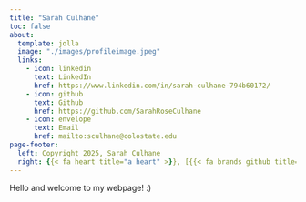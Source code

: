 ```yaml
---
title: "Sarah Culhane"
toc: false
about:
  template: jolla
  image: "./images/profileimage.jpeg"
  links: 
    - icon: linkedin
      text: LinkedIn
      href: https://www.linkedin.com/in/sarah-culhane-794b60172/
    - icon: github
      text: Github
      href: https://github.com/SarahRoseCulhane
    - icon: envelope
      text: Email
      href: mailto:sculhane@colostate.edu
page-footer:
  left: Copyright 2025, Sarah Culhane
  right: {{< fa heart title="a heart" >}}, [{{< fa brands github title="GitHub octocat logo" >}}](https://sarahroseculhane.github.io/){target=_blank}, [{{< fa brands r-project title="R Project" >}}](https://www.r-project.org/about.html){target=_blank} and [Quarto](https://quarto.org/){target=_blank}
---
```


Hello and welcome to my webpage! :)
